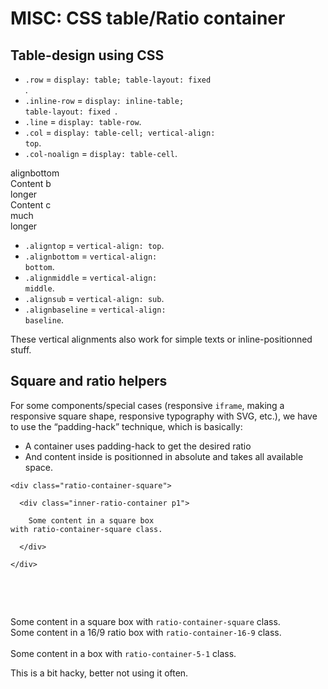 
<Meta title="CSS / Front-End helpers / MISC - CSS table - Ratio container" />

# MISC: CSS table/Ratio container

## Table-design using CSS


- <code>.row</code> = <code>display: table; table-layout: fixed </code>.
- <code>.inline-row</code> = <code>display: inline-table; table-layout: fixed </code>.
- <code>.line</code> = <code>display: table-row</code>.
- <code>.col</code> = <code>display: table-cell; vertical-align: top</code>.
- <code>.col-noalign</code> = <code>display: table-cell</code>.

<div class="row w100 mt2 mb2">
  <div class="col alignbottom w30 bg-pm-blue-light color-global-light">
    alignbottom
  </div>
  <div class="col w5"></div>
  <div class="col w30 bg-pm-blue-light color-global-light">
    Content b<br />
    longer
  </div>
  <div class="col w5"></div>
  <div class="col w30 bg-pm-blue-light color-global-light">
    Content c<br />
    much<br />
    longer
  </div>
</div>

- <code>.aligntop</code> = <code>vertical-align: top</code>.
- <code>.alignbottom</code> = <code>vertical-align: bottom</code>.
- <code>.alignmiddle</code> = <code>vertical-align: middle</code>.
- <code>.alignsub</code> = <code>vertical-align: sub</code>.
- <code>.alignbaseline</code> = <code>vertical-align: baseline</code>.

These vertical alignments also work for simple texts or inline-positionned stuff.

## Square and ratio helpers

For some components/special cases (responsive <code>iframe</code>, making a responsive square shape, responsive typography with SVG, etc.), we have to use the “padding-hack” technique, which is basically:

<div class="flex flex-spacebetween mb2 onmobile-flex-column">
  <div class="w49 flex-self-vcenter">
    <ul>
		<li>A container uses padding-hack to get the desired ratio</li>
		<li>And content inside is positionned in absolute and takes all available space.</li>
	  </ul>
  </div>
  <div class="w49">
    <pre class=" language-markup prismjs"><code>&lt;div class="ratio-container-square"&gt;<br />
  &lt;div class="inner-ratio-container p1"&gt;<br />
    Some content in a square box <br />with ratio-container-square class.<br />
  &lt;/div&gt;<br />
&lt;/div&gt;<br />
</code></pre>
  </div>
</div>

<br /><br />

<div class="flex flex-spacebetween flex-items-center mb2">
  <div class="bordered-container w30">
    <div class="ratio-container-square">
      <div class="inner-ratio-container p1">
        Some content in a square box with <code>ratio-container-square</code> class.
      </div>
    </div>
  </div>

  <div class="bordered-container w30">
    <div class="ratio-container-16-9">
      <div class="inner-ratio-container p1">
        Some content in a 16/9 ratio box with <code>ratio-container-16-9</code> class.
      </div>
    </div>
  </div>
</div>

<br />

<div class="bordered-container">
  <div class="ratio-container-5-1">
    <div class="inner-ratio-container p1">
      Some content in a box with <code>ratio-container-5-1</code> class.
    </div>
  </div>
</div>

This is a bit hacky, better not using it often.